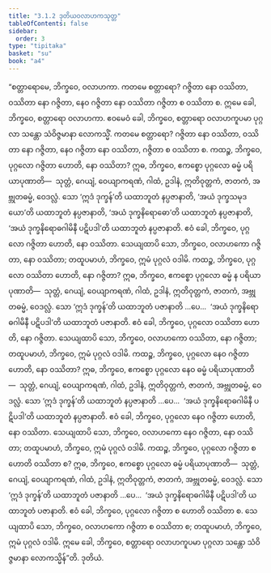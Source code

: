 ```yaml
---
title: "3.1.2 ဒုတိယဝလာဟကသုတ္တ"
tableOfContents: false
sidebar:
  order: 3
type: "tipitaka"
basket: "su"
book: "a4"
---
```



<DynamicBreadcrumb />

<Division number="102" book="a4">

<Paragraph number="681" book="a4">
“စတ္တာရောမေ, ဘိက္ခဝေ, ဝလာဟကာ. ကတမေ စတ္တာရော? ဂဇ္ဇိတာ နော ဝဿိတာ, ဝဿိတာ နော ဂဇ္ဇိတာ, နေဝ ဂဇ္ဇိတာ နော ဝဿိတာ ဂဇ္ဇိတာ စ ဝဿိတာ စ. ဣမေ ခေါ, ဘိက္ခဝေ, စတ္တာရော ဝလာဟကာ. ဧဝမေဝံ ခေါ, ဘိက္ခဝေ, စတ္တာရော ဝလာဟကူပမာ ပုဂ္ဂလာ သန္တော သံဝိဇ္ဇမာနာ လောကသ္မိံ. ကတမေ စတ္တာရော? ဂဇ္ဇိတာ နော ဝဿိတာ, ဝဿိတာ နော ဂဇ္ဇိတာ, နေဝ ဂဇ္ဇိတာ နော ဝဿိတာ, ဂဇ္ဇိတာ စ ဝဿိတာ စ.
</Paragraph>

<Paragraph number="682" book="a4">
ကထဉ္စ, ဘိက္ခဝေ, ပုဂ္ဂလော ဂဇ္ဇိတာ ဟောတိ, နော ဝဿိတာ? ဣဓ, ဘိက္ခဝေ, ဧကစ္စော ပုဂ္ဂလော ဓမ္မံ ပရိယာပုဏာတိ—  သုတ္တံ, ဂေယျံ, ဝေယျာကရဏံ, ဂါထံ, ဥဒါနံ, ဣတိဝုတ္တကံ, ဇာတကံ, အဗ္ဘုတဓမ္မံ, ဝေဒလ္လံ. သော ‘ဣဒံ ဒုက္ခန်’တိ ယထာဘူတံ နပ္ပဇာနာတိ, ‘အယံ ဒုက္ခသမုဒယော’တိ ယထာဘူတံ နပ္ပဇာနာတိ, ‘အယံ ဒုက္ခနိရောဓော’တိ ယထာဘူတံ နပ္ပဇာနာတိ, ‘အယံ ဒုက္ခနိရောဓဂါမိနီ ပဋိပဒါ’တိ ယထာဘူတံ နပ္ပဇာနာတိ. ဧဝံ ခေါ, ဘိက္ခဝေ, ပုဂ္ဂလော ဂဇ္ဇိတာ ဟောတိ, နော ဝဿိတာ. သေယျထာပိ သော, ဘိက္ခဝေ, ဝလာဟကော ဂဇ္ဇိတာ, နော ဝဿိတာ; တထူပမာဟံ, ဘိက္ခဝေ, ဣမံ ပုဂ္ဂလံ ဝဒါမိ.
</Paragraph>

<Paragraph number="683" book="a4">
ကထဉ္စ, ဘိက္ခဝေ, ပုဂ္ဂလော ဝဿိတာ ဟောတိ, နော ဂဇ္ဇိတာ? ဣဓ, ဘိက္ခဝေ, ဧကစ္စော ပုဂ္ဂလော ဓမ္မံ န ပရိယာပုဏာတိ—  သုတ္တံ, ဂေယျံ, ဝေယျာကရဏံ, ဂါထံ, ဥဒါနံ, ဣတိဝုတ္တကံ, ဇာတကံ, အဗ္ဘုတဓမ္မံ, ဝေဒလ္လံ. သော ‘ဣဒံ ဒုက္ခန်’တိ ယထာဘူတံ ပဇာနာတိ …ပေ…  ‘အယံ ဒုက္ခနိရောဓဂါမိနီ ပဋိပဒါ’တိ ယထာဘူတံ ပဇာနာတိ. ဧဝံ ခေါ, ဘိက္ခဝေ, ပုဂ္ဂလော ဝဿိတာ ဟောတိ, နော ဂဇ္ဇိတာ. သေယျထာပိ သော, ဘိက္ခဝေ, ဝလာဟကော ဝဿိတာ, နော ဂဇ္ဇိတာ; တထူပမာဟံ, ဘိက္ခဝေ, ဣမံ ပုဂ္ဂလံ ဝဒါမိ.
</Paragraph>

<Paragraph number="684" book="a4">
ကထဉ္စ, ဘိက္ခဝေ, ပုဂ္ဂလော နေဝ ဂဇ္ဇိတာ ဟောတိ, နော ဝဿိတာ? ဣဓ, ဘိက္ခဝေ, ဧကစ္စော ပုဂ္ဂလော နေဝ ဓမ္မံ ပရိယာပုဏာတိ—  သုတ္တံ, ဂေယျံ, ဝေယျာကရဏံ, ဂါထံ, ဥဒါနံ, ဣတိဝုတ္တကံ, ဇာတကံ, အဗ္ဘုတဓမ္မံ, ဝေဒလ္လံ. သော ‘ဣဒံ ဒုက္ခန်’တိ ယထာဘူတံ နပ္ပဇာနာတိ …ပေ…  ‘အယံ ဒုက္ခနိရောဓဂါမိနီ ပဋိပဒါ’တိ ယထာဘူတံ နပ္ပဇာနာတိ. ဧဝံ ခေါ, ဘိက္ခဝေ, ပုဂ္ဂလော နေဝ ဂဇ္ဇိတာ ဟောတိ, နော ဝဿိတာ. သေယျထာပိ သော, ဘိက္ခဝေ, ဝလာဟကော နေဝ ဂဇ္ဇိတာ, နော ဝဿိတာ; တထူပမာဟံ, ဘိက္ခဝေ, ဣမံ ပုဂ္ဂလံ ဝဒါမိ.
</Paragraph>

<Paragraph number="685" book="a4">
ကထဉ္စ, ဘိက္ခဝေ, ပုဂ္ဂလော ဂဇ္ဇိတာ စ ဟောတိ ဝဿိတာ စ? ဣဓ, ဘိက္ခဝေ, ဧကစ္စော ပုဂ္ဂလော ဓမ္မံ ပရိယာပုဏာတိ—  သုတ္တံ, ဂေယျံ, ဝေယျာကရဏံ, ဂါထံ, ဥဒါနံ, ဣတိဝုတ္တကံ, ဇာတကံ, အဗ္ဘုတဓမ္မံ, ဝေဒလ္လံ. သော ‘ဣဒံ ဒုက္ခန်’တိ ယထာဘူတံ ပဇာနာတိ …ပေ…  ‘အယံ ဒုက္ခနိရောဓဂါမိနီ ပဋိပဒါ’တိ ယထာဘူတံ ပဇာနာတိ. ဧဝံ ခေါ, ဘိက္ခဝေ, ပုဂ္ဂလော ဂဇ္ဇိတာ စ ဟောတိ ဝဿိတာ စ. သေယျထာပိ သော, ဘိက္ခဝေ, ဝလာဟကော ဂဇ္ဇိတာ စ ဝဿိတာ စ; တထူပမာဟံ, ဘိက္ခဝေ, ဣမံ ပုဂ္ဂလံ ဝဒါမိ. ဣမေ ခေါ, ဘိက္ခဝေ, စတ္တာရော ဝလာဟကူပမာ ပုဂ္ဂလာ သန္တော သံဝိဇ္ဇမာနာ လောကသ္မိန်”တိ.

</Paragraph>
</Division>

<Paragraph number="686" type="center" book="a4">
ဒုတိယံ.
</Paragraph>